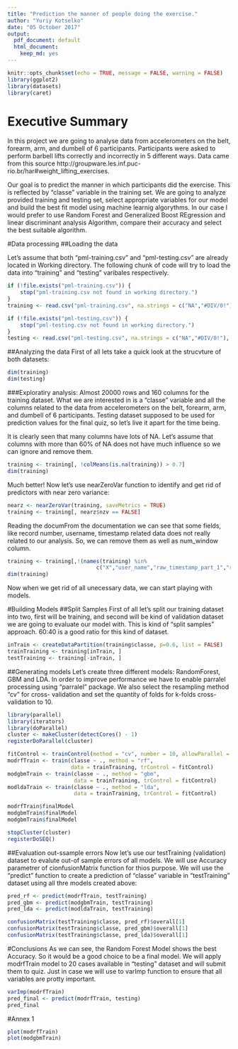 ```yaml
---
title: "Prediction the manner of people doing the exercise."
author: "Yuriy Kotselko"
date: "05 October 2017"
output:
  pdf_document: default
  html_document:
    keep_md: yes
---
```

```r
knitr::opts_chunk$set(echo = TRUE, message = FALSE, warning = FALSE)
library(ggplot2)
library(datasets)
library(caret)
```

# Executive Summary
In this project we are going to analyse data from accelerometers on the belt, forearm, arm, and dumbell of  6 participants. Participants were asked to perform barbell lifts correctly and incorrectly in 5 different ways. Data came from this source http://groupware.les.inf.puc-rio.br/har#weight_lifting_exercises.

Our goal is to predict  the manner in which participants did the exercise. This is reflected by  "classe" variable in the training set. We are going to analyze provided training and testing set, select appropriate variables for our model and build the best fit model using machine learnig algorythms. In our case I would prefer to use Random Forest and Generalized Boost REgression and linear discriminant analysis Algorithm, compare their accuracy and select the best suitable algorithm.

#Data processing
##Loading the data

Let's assume that both "pml-training.csv" and "pml-testing.csv" are already located in Working directory. The following chunk of code will try to load the data into "training" and "testing" varibales respectively.

```r
if (!file.exists("pml-training.csv")) {
    stop("pml-training.csv not found in working directory.")
}
training <- read.csv("pml-training.csv", na.strings = c("NA","#DIV/0!"), header = TRUE)

if (!file.exists("pml-testing.csv")) {
    stop("pml-testing.csv not found in working directory.")
}
testing <- read.csv("pml-testing.csv", na.strings = c("NA","#DIV/0!"), header = TRUE)
``` 

##Analyzing the data
First of all lets take a quick look at the strucvture of both datasets:

```r
dim(training)
dim(testing)
``` 

###Exploratiry analysis:
Almost 20000 rows and 160 columns for the training dataset. What we are interested in is a "classe" variable and all the columns related to the data from accelerometers on the belt, forearm, arm, and dumbell of 6 participants. Testing dataset supposed to be used for prediction values for the final quiz, so let's live it apart for the time being.

It is clearly seen that many columns have lots of NA. Let's assume that columns with more than 60% of NA does not have much influence so we can ignore and remove them.

```r
training <- training[, !colMeans(is.na(training)) > 0.7]
dim(training)
``` 

Much better! Now let's use nearZeroVar function to identify and get rid of predictors with near zero variance:

```r
nearz <- nearZeroVar(training, saveMetrics = TRUE)
training <- training[, nearz$nzv == FALSE]
``` 

Reading the documFrom the documentation we can see that some fields, like record number, username, timestamp related data does not really related to our analysis. So, we can remove them as well as num_window column.

```r
training <- training[,!(names(training) %in% 
                            c("X","user_name","raw_timestamp_part_1","raw_timestamp_part_2","cvtd_timestamp","num_window"))]
dim(training)
``` 
Now when we get rid of all unecessary data, we can start playing with models.

#Building Models
##Split Samples
First of all let's split our training dataset into two, first will be training, and second will be kind of validation dataset we are going to evaluate our model with. This is kind of "split samples" approach.  60:40 is a good ratio for this kind of dataset.

```r
inTrain <- createDataPartition(training$classe, p=0.6, list = FALSE)
trainTraining <- training[inTrain, ]
testTraining <- training[-inTrain, ]
``` 

##Generating models
Let's create three different models: RandomForest, GBM and LDA. In order to improve performance we have to enable parralel processing using "parralel" package. We also select the resampling method "cv" for cross- validation and set the quantity of folds for k-folds cross-validation to 10.

```r
library(parallel)
library(iterators)
library(doParallel)
cluster <- makeCluster(detectCores() - 1)
registerDoParallel(cluster)

fitControl <- trainControl(method = "cv", number = 10, allowParallel = TRUE)
modrfTrain <- train(classe ~ ., method = "rf", 
                    data = trainTraining, trControl = fitControl)
modgbmTrain <- train(classe ~ ., method = "gbm", 
                     data = trainTraining, trControl = fitControl)
modldaTrain <- train(classe ~ ., method = "lda", 
                     data = trainTraining, trControl = fitControl)

modrfTrain$finalModel
modgbmTrain$finalModel
modgbmTrain$finalModel

stopCluster(cluster)
registerDoSEQ()
``` 

##Evaluation out-ssample errors
Now let's use our testTraining (validation) dataset to evalute out-of sample errors of all models. We will use Accuracy parametrer of cionfusionMatrix function for thios purpose. We will use the "predict" function to create a prediction of "classe" variable in "testTraining" dataset using all thre models created above:

```r
pred_rf <- predict(modrfTrain, testTraining)
pred_gbm <- predict(modgbmTrain, testTraining)
pred_lda <- predict(modldaTrain, testTraining)

confusionMatrix(testTraining$classe, pred_rf)$overall[1]
confusionMatrix(testTraining$classe, pred_gbm)$overall[1]
confusionMatrix(testTraining$classe, pred_lda)$overall[1]
``` 

#Conclusions
As we can see, the Random Forest Model shows the best Accuracy. So it would be a good choice to be a final model. We will apply modrfTrain model to 20 cases available in "testing" dataset and will submit them to quiz. Just in case we will use to varImp function to ensure that all variables are protty important.

```r
varImp(modrfTrain)
pred_final <- predict(modrfTrain, testing)
pred_final
``` 

\pagebreak

#Annex 1

```r

plot(modrfTrain)
plot(modgbmTrain)




``` 
